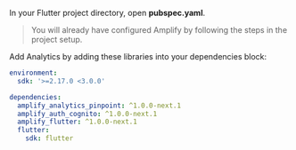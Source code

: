 In your Flutter project directory, open **pubspec.yaml**.

> You will already have configured Amplify by following the steps in the project setup.

Add Analytics by adding these libraries into your dependencies block:

```yaml
environment:
  sdk: '>=2.17.0 <3.0.0'

dependencies:
  amplify_analytics_pinpoint: ^1.0.0-next.1
  amplify_auth_cognito: ^1.0.0-next.1
  amplify_flutter: ^1.0.0-next.1
  flutter:
    sdk: flutter
```
